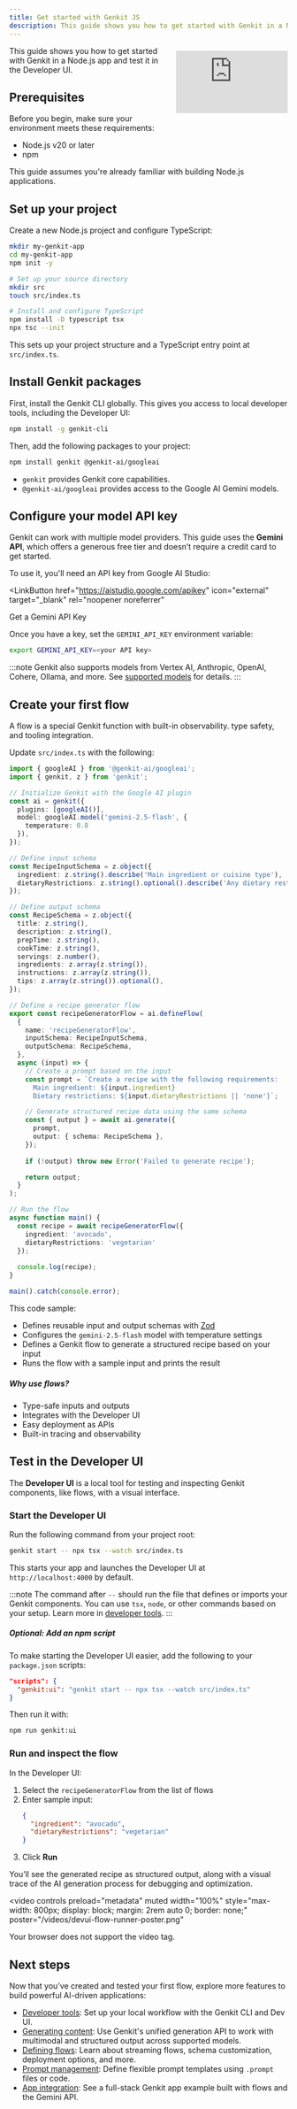 ```yaml
---
title: Get started with Genkit JS
description: This guide shows you how to get started with Genkit in a Node.js application, including project setup, installing packages, configuring API keys, creating your first flow, and testing in the Developer UI.
---
```



<div style="float:right; width: 40%; margin: 0.5rem 0 1rem 2rem; position: relative;">
  <div style="position: relative; padding-bottom: 56.25%; height: 0; overflow: hidden;">
    <iframe 
      src="https://www.youtube.com/embed/3p1P5grjXIQ" 
      title="Getting started with Genkit 1.0 for Node.js" 
      frameborder="0" 
      allow="fullscreen"
      style="position: absolute; top: 0; left: 0; width: 100%; height: 100%;"
    ></iframe>
  </div>
</div>


This guide shows you how to get started with Genkit in a Node.js app and test it in the Developer UI.

## Prerequisites

Before you begin, make sure your environment meets these requirements:

- Node.js v20 or later
- npm

This guide assumes you're already familiar with building Node.js applications.

## Set up your project

Create a new Node.js project and configure TypeScript:

```sh
mkdir my-genkit-app
cd my-genkit-app
npm init -y

# Set up your source directory
mkdir src
touch src/index.ts

# Install and configure TypeScript
npm install -D typescript tsx
npx tsc --init
```

This sets up your project structure and a TypeScript entry point at `src/index.ts`.

## Install Genkit packages

First, install the Genkit CLI globally. This gives you access to local developer tools, including the Developer UI:

```bash
npm install -g genkit-cli
```

Then, add the following packages to your project:

```bash
npm install genkit @genkit-ai/googleai
```

- `genkit` provides Genkit core capabilities.
- `@genkit-ai/googleai` provides access to the Google AI Gemini models.

## Configure your model API key

Genkit can work with multiple model providers. This guide uses the **Gemini API**, which offers a generous free tier and doesn’t require a credit card to get started.

To use it, you'll need an API key from Google AI Studio:

<LinkButton
  href="https://aistudio.google.com/apikey"
  icon="external"
  target="_blank"
  rel="noopener noreferrer"
>
  Get a Gemini API Key
</LinkButton>

Once you have a key, set the `GEMINI_API_KEY` environment variable:

```sh
export GEMINI_API_KEY=<your API key>
```

:::note
Genkit also supports models from Vertex AI, Anthropic, OpenAI, Cohere, Ollama, and more. See [supported models](/docs/models#models-supported-by-genkit) for details.
:::

## Create your first flow

A flow is a special Genkit function with built-in observability. type safety, and tooling integration.

Update `src/index.ts` with the following:

```ts
import { googleAI } from '@genkit-ai/googleai';
import { genkit, z } from 'genkit';

// Initialize Genkit with the Google AI plugin
const ai = genkit({
  plugins: [googleAI()],
  model: googleAI.model('gemini-2.5-flash', {
    temperature: 0.8 
  }),
});

// Define input schema
const RecipeInputSchema = z.object({
  ingredient: z.string().describe('Main ingredient or cuisine type'),
  dietaryRestrictions: z.string().optional().describe('Any dietary restrictions'),
});

// Define output schema
const RecipeSchema = z.object({
  title: z.string(),
  description: z.string(),
  prepTime: z.string(),
  cookTime: z.string(),
  servings: z.number(),
  ingredients: z.array(z.string()),
  instructions: z.array(z.string()),
  tips: z.array(z.string()).optional(),
});

// Define a recipe generator flow
export const recipeGeneratorFlow = ai.defineFlow(
  {
    name: 'recipeGeneratorFlow',
    inputSchema: RecipeInputSchema,
    outputSchema: RecipeSchema,
  },
  async (input) => {
    // Create a prompt based on the input
    const prompt = `Create a recipe with the following requirements:
      Main ingredient: ${input.ingredient}
      Dietary restrictions: ${input.dietaryRestrictions || 'none'}`;

    // Generate structured recipe data using the same schema
    const { output } = await ai.generate({
      prompt,
      output: { schema: RecipeSchema },
    });
    
    if (!output) throw new Error('Failed to generate recipe');

    return output;
  }
);

// Run the flow
async function main() {
  const recipe = await recipeGeneratorFlow({ 
    ingredient: 'avocado', 
    dietaryRestrictions: 'vegetarian' 
  });
  
  console.log(recipe);
}

main().catch(console.error);
```

This code sample:

- Defines reusable input and output schemas with [Zod](https://zod.dev/)
- Configures the `gemini-2.5-flash` model with temperature settings
- Defines a Genkit flow to generate a structured recipe based on your input
- Runs the flow with a sample input and prints the result

##### Why use flows?

- Type-safe inputs and outputs
- Integrates with the Developer UI
- Easy deployment as APIs
- Built-in tracing and observability

## Test in the Developer UI

The **Developer UI** is a local tool for testing and inspecting Genkit components, like flows, with a visual interface.

### Start the Developer UI

Run the following command from your project root:

```bash
genkit start -- npx tsx --watch src/index.ts
```

This starts your app and launches the Developer UI at `http://localhost:4000` by default.

:::note
The command after `--` should run the file that defines or imports your Genkit components. You can use `tsx`, `node`, or other commands based on your setup. Learn more in [developer tools](/docs/devtools).
:::

##### Optional: Add an npm script

To make starting the Developer UI easier, add the following to your `package.json` scripts:

```json
"scripts": {
  "genkit:ui": "genkit start -- npx tsx --watch src/index.ts"
}
```

Then run it with:

```sh
npm run genkit:ui
```

### Run and inspect the flow

In the Developer UI:

1. Select the `recipeGeneratorFlow` from the list of flows
1. Enter sample input:
   ```json
   {
     "ingredient": "avocado",
     "dietaryRestrictions": "vegetarian"
   }
   ```
1. Click **Run**

You’ll see the generated recipe as structured output, along with a visual trace of the AI generation process for debugging and optimization.

<video
  controls
  preload="metadata"
  muted
  width="100%"
  style="max-width: 800px; display: block; margin: 2rem auto 0; border: none;"
  poster="/videos/devui-flow-runner-poster.png"
>
  <source src="/videos/devui-flow-runner.mp4" type="video/mp4" />
  Your browser does not support the video tag.
</video>

## Next steps

Now that you’ve created and tested your first flow, explore more features to build powerful AI-driven applications:

- [Developer tools](/docs/devtools): Set up your local workflow with the Genkit CLI and Dev UI.
- [Generating content](/docs/models): Use Genkit's unified generation API to work with multimodal and structured output across supported models.
- [Defining flows](/docs/flows): Learn about streaming flows, schema customization, deployment options, and more.
- [Prompt management](/docs/dotprompt): Define flexible prompt templates using `.prompt` files or code.
- [App integration](https://developers.google.com/solutions/learn/agentic-barista): See a full-stack Genkit app example built with flows and the Gemini API.
